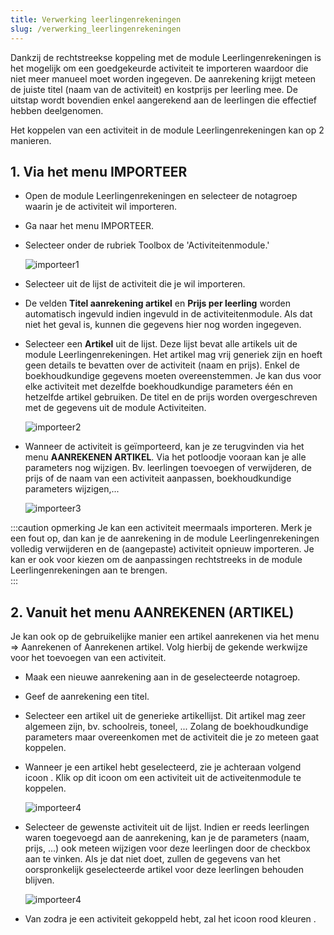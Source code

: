 ```yaml
---
title: Verwerking leerlingenrekeningen
slug: /verwerking_leerlingenrekeningen
---
```


Dankzij de rechtstreekse koppeling met de module Leerlingenrekeningen is het mogelijk om een goedgekeurde activiteit te importeren waardoor die niet meer manueel moet worden ingegeven. De aanrekening krijgt meteen de juiste titel (naam van de activiteit) en kostprijs per leerling mee. De uitstap wordt bovendien enkel aangerekend aan de leerlingen die effectief hebben deelgenomen.

Het koppelen van een activiteit in de module Leerlingenrekeningen kan op 2 manieren.

## 1. Via het menu IMPORTEER

- Open de module Leerlingenrekeningen en selecteer de notagroep waarin je de activiteit wil importeren.
- Ga naar het menu IMPORTEER. 
- Selecteer onder de rubriek Toolbox de 'Activiteitenmodule.'

  ![importeer1](./importeer1.png)


- Selecteer uit de lijst de activiteit die je wil importeren.

- De velden **Titel aanrekening artikel** en **Prijs per leerling** worden automatisch ingevuld indien ingevuld in de activiteitenmodule. Als dat niet het geval is, kunnen die gegevens hier nog worden ingegeven. 
- Selecteer een **Artikel** uit de lijst. Deze lijst bevat alle artikels uit de module Leerlingenrekeningen. Het artikel mag vrij generiek zijn en hoeft geen details te bevatten over de activiteit (naam en prijs). Enkel de boekhoudkundige gegevens moeten overeenstemmen. Je kan dus voor elke activiteit met dezelfde boekhoudkundige parameters één en hetzelfde artikel gebruiken. De titel en de prijs worden overgeschreven met de gegevens uit de module Activiteiten. 

  ![importeer2](./importeer2.png)

- Wanneer de activiteit is geïmporteerd, kan je ze terugvinden via het menu **AANREKENEN ARTIKEL**. Via het potloodje vooraan kan je alle parameters nog wijzigen. Bv. leerlingen toevoegen of verwijderen, de prijs of de naam van een activiteit aanpassen, boekhoudkundige parameters wijzigen,... 

  ![importeer3](./importeer3.PNG)

:::caution opmerking
Je kan een activiteit meermaals importeren. Merk je een fout op, dan kan je de aanrekening in de module Leerlingenrekeningen volledig verwijderen en de (aangepaste) activiteit opnieuw importeren. Je kan er ook voor kiezen om de aanpassingen rechtstreeks in de module Leerlingenrekeningen aan te brengen.   
:::

## 2. Vanuit het menu AANREKENEN (ARTIKEL)

Je kan ook op de gebruikelijke manier een artikel aanrekenen via het menu => Aanrekenen of Aanrekenen artikel. Volg hierbij de gekende werkwijze voor het toevoegen van een activiteit. 
- Maak een nieuwe aanrekening aan in de geselecteerde notagroep.
- Geef de aanrekening een titel.
- Selecteer een artikel uit de generieke artikellijst. Dit artikel mag zeer algemeen zijn, bv. schoolreis, toneel, ... Zolang de boekhoudkundige parameters maar overeenkomen met de activiteit die je zo meteen gaat koppelen.
- Wanneer je een artikel hebt geselecteerd, zie je achteraan volgend icoon <LegacyAction img="train.png"/>. Klik op dit icoon om een activiteit uit de activeitenmodule te koppelen. 

  ![importeer4](./importeer5.png)


- Selecteer de gewenste activiteit uit de lijst. Indien er reeds leerlingen waren toegevoegd aan de aanrekening, kan je de parameters (naam, prijs, ...) ook meteen wijzigen voor deze leerlingen door de checkbox aan te vinken. Als je dat niet doet, zullen de gegevens van het oorspronkelijk geselecteerde artikel voor deze leerlingen behouden blijven. 

  ![importeer4](./importeer4.PNG)

- Van zodra je een activiteit gekoppeld hebt, zal het icoon rood kleuren <LegacyAction img="busred.png"/>.

